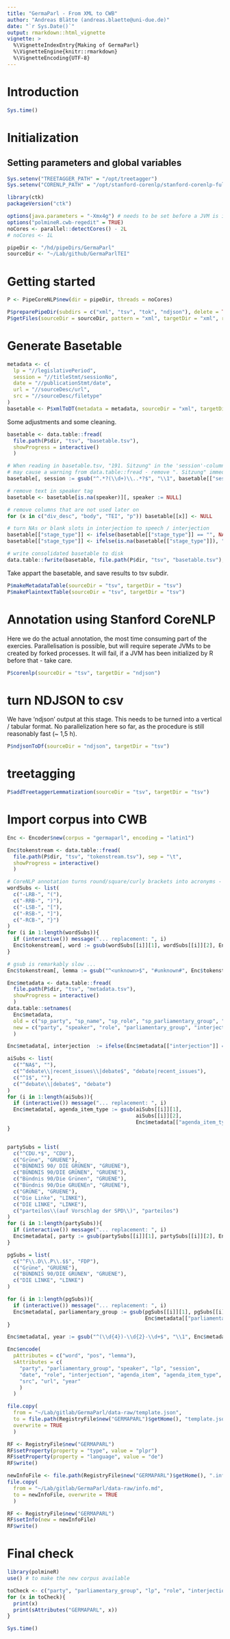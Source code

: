 ```yaml
---
title: "GermaParl - From XML to CWB"
author: "Andreas Blätte (andreas.blaette@uni-due.de)"
date: "`r Sys.Date()`"
output: rmarkdown::html_vignette
vignette: >
  %\VignetteIndexEntry{Making of GermaParl}
  %\VignetteEngine{knitr::rmarkdown}
  %\VignetteEncoding{UTF-8}
---
```


# Introduction

```r
Sys.time()
```

# Initialization

## Setting parameters and global variables

```r
Sys.setenv("TREETAGGER_PATH" = "/opt/treetagger")
Sys.setenv("CORENLP_PATH" = "/opt/stanford-corenlp/stanford-corenlp-full-2017-06-09")

library(ctk)
packageVersion("ctk")
```

```r
options(java.parameters = "-Xmx4g") # needs to be set before a JVM is initialized.
options("polmineR.cwb-regedit" = TRUE)
noCores <- parallel::detectCores() - 2L
# noCores <- 1L

pipeDir <- "/hd/pipeDirs/GermaParl"
sourceDir <- "~/Lab/github/GermaParlTEI"
```


# Getting started

```r
P <- PipeCoreNLP$new(dir = pipeDir, threads = noCores)
```

```r
P$preparePipeDir(subdirs = c("xml", "tsv", "tok", "ndjson"), delete = TRUE)
P$getFiles(sourceDir = sourceDir, pattern = "xml", targetDir = "xml", recursive = TRUE)
```

# Generate Basetable

```r
metadata <- c(
  lp = "//legislativePeriod",
  session = "//titleStmt/sessionNo",
  date = "//publicationStmt/date",
  url = "//sourceDesc/url",
  src = "//sourceDesc/filetype"
)
basetable <- P$xmlToDT(metadata = metadata, sourceDir = "xml", targetDir = "tsv")
```

Some adjustments and some cleaning.

```r
basetable <- data.table::fread(
  file.path(P$dir, "tsv", "basetable.tsv"),
  showProgress = interactive()
  )

# When reading in basetable.tsv, "191. Sitzung" in the 'session'-column
# may cause a warning from data.table::fread - remove ". Sitzung" immediately
basetable[, session := gsub("^.*?(\\d+)\\..*?$", "\\1", basetable[["session"]])] 

# remove text in speaker tag
basetable <- basetable[is.na(speaker)][, speaker := NULL] 

# remove columns that are not used later on
for (x in c("div_desc", "body", "TEI", "p")) basetable[[x]] <- NULL 

# turn NAs or blank slots in interjection to speech / interjection
basetable[["stage_type"]] <- ifelse(basetable[["stage_type"]] == "", NA, basetable[["stage_type"]] == "")
basetable[["stage_type"]] <- ifelse(is.na(basetable[["stage_type"]]), "speech", "interjection" )

# write consolidated basetable to disk
data.table::fwrite(basetable, file.path(P$dir, "tsv", "basetable.tsv"), showProgress = interactive())
```


Take appart the basetable, and save results to tsv subdir.

```r
P$makeMetadataTable(sourceDir = "tsv", targetDir = "tsv")
P$makePlaintextTable(sourceDir = "tsv", targetDir = "tsv")
```


# Annotation using Stanford CoreNLP

Here we do the actual annotation, the most time consuming part of the exercies. Parallelisation is possible, but will require seperate JVMs to be created by forked processes. It will fail, if a JVM has been initialized by R before that - take care.

```r
P$corenlp(sourceDir = "tsv", targetDir = "ndjson")
```


# turn NDJSON to csv

We have 'ndjson' output at this stage. This needs to be turned into a vertical / tabular format. No parallelization here so far, as the procedure is still reasonably fast (~ 1,5 h).

```r
P$ndjsonToDf(sourceDir = "ndjson", targetDir = "tsv")
```


# treetagging

```r
P$addTreetaggerLemmatization(sourceDir = "tsv", targetDir = "tsv")
```


# Import corpus into CWB

```r
Enc <- Encoder$new(corpus = "germaparl", encoding = "latin1")
```

```r
Enc$tokenstream <- data.table::fread(
  file.path(P$dir, "tsv", "tokenstream.tsv"), sep = "\t",
  showProgress = interactive()
  )

# CoreNLP annotation turns round/square/curly brackets into acronyms - redo that here.
wordSubs <- list(
  c("-LRB-", "("),
  c("-RRB-", ")"),
  c("-LSB-", "["),
  c("-RSB-", "]"),
  c("-RCB-", "}")
)
for (i in 1:length(wordSubs)){
  if (interactive()) message("... replacement: ", i)
  Enc$tokenstream[, word := gsub(wordSubs[[i]][1], wordSubs[[i]][2], Enc$tokenstream[["word"]])]
}

# gsub is remarkably slow ...
Enc$tokenstream[, lemma := gsub("^<unknown>$", "#unknown#", Enc$tokenstream[["lemma"]])]
```

```r
Enc$metadata <- data.table::fread(
  file.path(P$dir, "tsv", "metadata.tsv"),
  showProgress = interactive()
  )
data.table::setnames(
  Enc$metadata,
  old = c("sp_party", "sp_name", "sp_role", "sp_parliamentary_group", "stage_type", "div_n", "div_what"),
  new = c("party", "speaker", "role", "parliamentary_group", "interjection", "agenda_item", "agenda_item_type")
  )

Enc$metadata[, interjection  := ifelse(Enc$metadata[["interjection"]] == "interjection", "TRUE", "FALSE")]

aiSubs <- list(
  c("^NA$", ""), 
  c("^debate\\|recent_issues\\|debate$", "debate|recent_issues"),
  c("^1$", ""),
  c("^debate\\|debate$", "debate")
)
for (i in 1:length(aiSubs)){
  if (interactive()) message("... replacement: ", i)
  Enc$metadata[, agenda_item_type := gsub(aiSubs[[i]][1],
                                          aiSubs[[i]][2],
                                          Enc$metadata[["agenda_item_type"]])]
}


partySubs = list(
  c("^CDU.*$", "CDU"),
  c("Grüne", "GRUENE"),
  c("BÜNDNIS 90/ DIE GRÜNEN", "GRUENE"),
  c("BÜNDNIS 90/DIE GRÜNEN", "GRUENE"),
  c("Bündnis 90/Die Grünen", "GRUENE"),
  c("Bündnis 90/Die GRUENEn", "GRUENE"),
  c("GRÜNE", "GRUENE"),
  c("Die Linke", "LINKE"),
  c("DIE LINKE", "LINKE"),
  c("parteilos\\(auf Vorschlag der SPD\\)", "parteilos")
)
for (i in 1:length(partySubs)){
  if (interactive()) message("... replacement: ", i)
  Enc$metadata[, party := gsub(partySubs[[i]][1], partySubs[[i]][2], Enc$metadata[["party"]])]
}

pgSubs = list(
  c("^F\\.D\\.P\\.$$", "FDP"),
  c("Grüne", "GRUENE"),
  c("BÜNDNIS 90/DIE GRÜNEN", "GRUENE"),
  c("DIE LINKE", "LINKE")
)

for (i in 1:length(pgSubs)){
  if (interactive()) message("... replacement: ", i)
  Enc$metadata[, parliamentary_group := gsub(pgSubs[[i]][1], pgSubs[[i]][2],
                                             Enc$metadata[["parliamentary_group"]])]
}

Enc$metadata[, year := gsub("^(\\d{4})-\\d{2}-\\d+$", "\\1", Enc$metadata[["date"]])]
```


```r
Enc$encode(
  pAttributes = c("word", "pos", "lemma"),
  sAttributes = c(
    "party", "parliamentary_group", "speaker", "lp", "session",
    "date", "role", "interjection", "agenda_item", "agenda_item_type",
    "src", "url", "year"
    )
  )
```

```r
file.copy(
  from = "~/Lab/gitlab/GermaParl/data-raw/template.json",
  to = file.path(RegistryFile$new("GERMAPARL")$getHome(), "template.json"),
  overwrite = TRUE
  )
```

```r
RF <- RegistryFile$new("GERMAPARL")
RF$setProperty(property = "type", value = "plpr")
RF$setProperty(property = "language", value = "de")
RF$write()
```


```r
newInfoFile <- file.path(RegistryFile$new("GERMAPARL")$getHome(), ".info.md")
file.copy(
  from = "~/Lab/gitlab/GermaParl/data-raw/info.md",
  to = newInfoFile, overwrite = TRUE
  )

RF <- RegistryFile$new("GERMAPARL")
RF$setInfo(new = newInfoFile)
RF$write()
```


# Final check

```r
library(polmineR)
use() # to make the new corpus available
```

```r
toCheck <- c("party", "parliamentary_group", "lp", "role", "interjection", "agenda_item_type")
for (x in toCheck){
  print(x)
  print(sAttributes("GERMAPARL", x))
}
```

```r
Sys.time()
```
